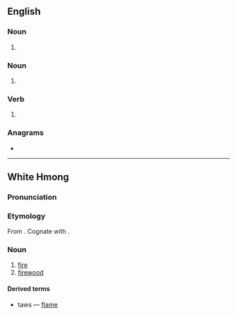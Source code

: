 {{also|TAWS|tāws}}
==English==

===Noun===
{{en-noun|tawses}}

# {{alternative spelling of|en|tawse}}

===Noun===
{{head|en|noun form}}

# {{plural of|en|taw}}

===Verb===
{{head|en|verb form}}

# {{en-third-person singular of|taw}}

===Anagrams===
* {{anagrams|en|a=astw|'twas|ATWS|AWTs|S.W.A.T.|SWAT|Swat|TWAs|WSTA|sawt|staw|swat|was't|wast|wats}}

----

==White Hmong==

===Pronunciation===
{{mww-pron}}

===Etymology===
From {{etyl|hmx-pro|mww}} {{m|hmx-pro|*douX}}. Cognate with {{cog|ium|douz}}.

===Noun===
{{head|mww|noun}}

# [[fire]]
# [[firewood]]

====Derived terms====
* {{l|mww|nplaig|nplaim}} taws — [[flame]]